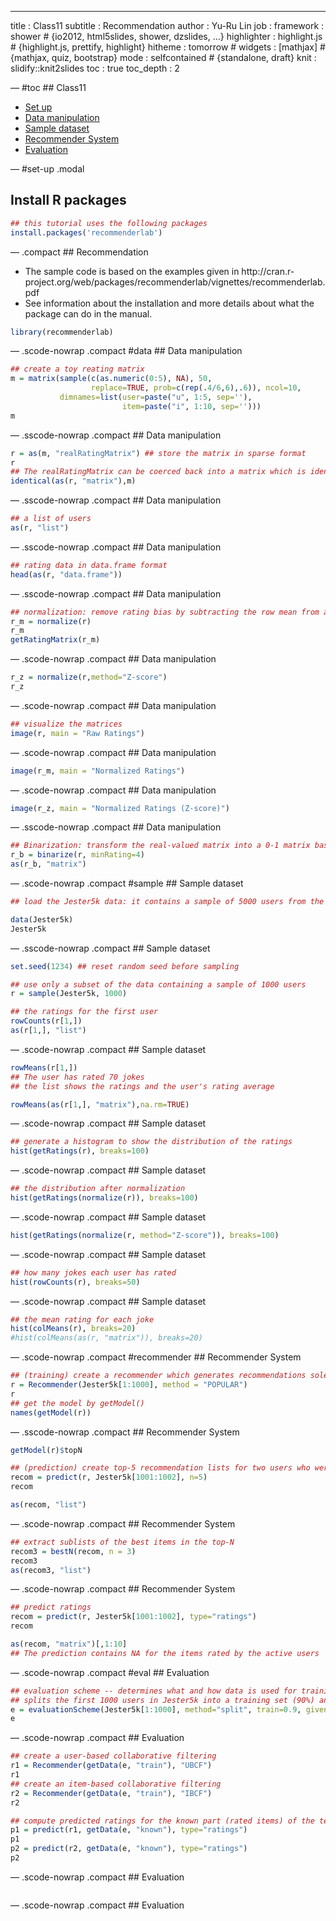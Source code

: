 ---
title       : Class11
subtitle    : Recommendation
author      : Yu-Ru Lin
job         : 
framework   : shower        # {io2012, html5slides, shower, dzslides, ...}
highlighter : highlight.js  # {highlight.js, prettify, highlight}
hitheme     : tomorrow      # 
widgets     : [mathjax]            # {mathjax, quiz, bootstrap}
mode        : selfcontained # {standalone, draft}
knit        : slidify::knit2slides
toc         : true
toc_depth   : 2

--- #toc
## Class11
  
* [Set up](#set-up)
* [Data manipulation](#data)
* [Sample dataset](#sample)
* [Recommender System](#recommender)
* [Evaluation](#eval)

--- #set-up .modal 

## Install R packages
```r
## this tutorial uses the following packages
install.packages('recommenderlab')
```

--- .compact
## Recommendation

* The sample code is based on the examples given in http://cran.r-project.org/web/packages/recommenderlab/vignettes/recommenderlab.pdf
* See information about the installation and more details about what the package can do in the manual.

```r
library(recommenderlab)
```

--- .scode-nowrap .compact #data
## Data manipulation

```r
## create a toy reating matrix
m = matrix(sample(c(as.numeric(0:5), NA), 50,
                  replace=TRUE, prob=c(rep(.4/6,6),.6)), ncol=10,
           dimnames=list(user=paste("u", 1:5, sep=''),
                         item=paste("i", 1:10, sep='')))
m
```

--- .sscode-nowrap .compact 
## Data manipulation

```r
r = as(m, "realRatingMatrix") ## store the matrix in sparse format
r
## The realRatingMatrix can be coerced back into a matrix which is identical to the original matrix
identical(as(r, "matrix"),m)
```

--- .sscode-nowrap .compact
## Data manipulation

```r
## a list of users
as(r, "list")
```

--- .sscode-nowrap .compact
## Data manipulation

```r
## rating data in data.frame format
head(as(r, "data.frame"))
```

--- .sscode-nowrap .compact
## Data manipulation

```r
## normalization: remove rating bias by subtracting the row mean from all ratings in the row
r_m = normalize(r)
r_m
getRatingMatrix(r_m)
```

--- .scode-nowrap .compact
## Data manipulation

```r
r_z = normalize(r,method="Z-score")
r_z
```

--- .scode-nowrap .compact
## Data manipulation

```r
## visualize the matrices
image(r, main = "Raw Ratings")
```

--- .scode-nowrap .compact
## Data manipulation

```r
image(r_m, main = "Normalized Ratings")
```

--- .scode-nowrap .compact
## Data manipulation

```r
image(r_z, main = "Normalized Ratings (Z-score)")
```

--- .sscode-nowrap .compact
## Data manipulation

```r
## Binarization: transform the real-valued matrix into a 0-1 matrix based on a user specified threshold (min_ratings)
r_b = binarize(r, minRating=4)
as(r_b, "matrix")
```

--- .scode-nowrap .compact #sample
## Sample dataset

```r
## load the Jester5k data: it contains a sample of 5000 users from the anonymous ratings data from the Jester Online Joke Recommender System collected between April 1999 and May 2003 (Goldberg, Roeder, Gupta, and Perkins, 2001).

data(Jester5k)
Jester5k
```

--- .sscode-nowrap .compact
## Sample dataset

```r
set.seed(1234) ## reset random seed before sampling

## use only a subset of the data containing a sample of 1000 users
r = sample(Jester5k, 1000)

## the ratings for the first user
rowCounts(r[1,])
as(r[1,], "list")
```

--- .scode-nowrap .compact
## Sample dataset

```r
rowMeans(r[1,])
## The user has rated 70 jokes
## the list shows the ratings and the user's rating average

rowMeans(as(r[1,], "matrix"),na.rm=TRUE)
```

--- .scode-nowrap .compact
## Sample dataset

```r
## generate a histogram to show the distribution of the ratings
hist(getRatings(r), breaks=100)
```

--- .scode-nowrap .compact
## Sample dataset

```r
## the distribution after normalization
hist(getRatings(normalize(r)), breaks=100)
```

--- .scode-nowrap .compact
## Sample dataset

```r
hist(getRatings(normalize(r, method="Z-score")), breaks=100)
```

--- .scode-nowrap .compact
## Sample dataset

```r
## how many jokes each user has rated
hist(rowCounts(r), breaks=50)
```

--- .scode-nowrap .compact
## Sample dataset

```r
## the mean rating for each joke
hist(colMeans(r), breaks=20)
#hist(colMeans(as(r, "matrix")), breaks=20)
```

--- .scode-nowrap .compact #recommender
## Recommender System

```r
## (training) create a recommender which generates recommendations solely on the popularity of items (the number of users who have the item in their profile)
r = Recommender(Jester5k[1:1000], method = "POPULAR")
r
## get the model by getModel()
names(getModel(r))
```

--- .sscode-nowrap .compact
## Recommender System

```r
getModel(r)$topN

## (prediction) create top-5 recommendation lists for two users who were not used to learn the model
recom = predict(r, Jester5k[1001:1002], n=5)
recom

as(recom, "list")
```

--- .scode-nowrap .compact
## Recommender System

```r
## extract sublists of the best items in the top-N
recom3 = bestN(recom, n = 3)
recom3
as(recom3, "list")
```

--- .scode-nowrap .compact
## Recommender System

```r
## predict ratings
recom = predict(r, Jester5k[1001:1002], type="ratings")
recom

as(recom, "matrix")[,1:10] 
## The prediction contains NA for the items rated by the active users
```

--- .scode-nowrap .compact #eval
## Evaluation

```r
## evaluation scheme -- determines what and how data is used for training and evaluation;
## splits the first 1000 users in Jester5k into a training set (90%) and a test set (10%)
e = evaluationScheme(Jester5k[1:1000], method="split", train=0.9, given=15, goodRating=5)
e
```

--- .scode-nowrap .compact
## Evaluation

```r
## create a user-based collaborative filtering
r1 = Recommender(getData(e, "train"), "UBCF")
r1
## create an item-based collaborative filtering
r2 = Recommender(getData(e, "train"), "IBCF")
r2

## compute predicted ratings for the known part (rated items) of the test data (15 items for each user)
p1 = predict(r1, getData(e, "known"), type="ratings")
p1
p2 = predict(r2, getData(e, "known"), type="ratings")
p2
```

--- .scode-nowrap .compact
## Evaluation

```r
```

--- .scode-nowrap .compact
## Evaluation

```r
```
